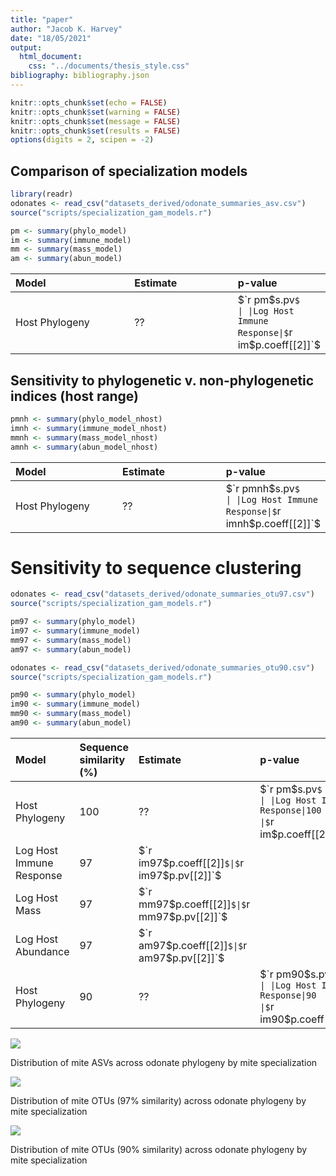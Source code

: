 ```yaml
---
title: "paper"
author: "Jacob K. Harvey"
date: "18/05/2021"
output:
  html_document: 
    css: "../documents/thesis_style.css"
bibliography: bibliography.json
---
```


```r
knitr::opts_chunk$set(echo = FALSE)
knitr::opts_chunk$set(warning = FALSE)
knitr::opts_chunk$set(message = FALSE)
knitr::opts_chunk$set(results = FALSE)
options(digits = 2, scipen = -2)
```

## Comparison of specialization models
```r
library(readr)
odonates <- read_csv("datasets_derived/odonate_summaries_asv.csv")
source("scripts/specialization_gam_models.r")

pm <- summary(phylo_model)
im <- summary(immune_model)
mm <- summary(mass_model)
am <- summary(abun_model)
```
|Model                   |Estimate             |p-value           |
|:-----------------------|:--------------------|:-----------------|
|Host Phylogeny          |??                   |$`r pm$s.pv`$     |
|Log Host Immune Response|$`r im$p.coeff[[2]]`$|$`r im$p.pv[[2]]`$|
|Log Host Mass           |$`r mm$p.coeff[[2]]`$|$`r mm$p.pv[[2]]`$|
|Log Host Abundance      |$`r am$p.coeff[[2]]`$|$`r am$p.pv[[2]]`$|

## Sensitivity to phylogenetic v. non-phylogenetic indices (host range)
```r
pmnh <- summary(phylo_model_nhost)
imnh <- summary(immune_model_nhost)
mmnh <- summary(mass_model_nhost)
amnh <- summary(abun_model_nhost)
```
|Model                   |Estimate               |p-value             |
|:-----------------------|:----------------------|:-------------------|
|Host Phylogeny          |??                     |$`r pmnh$s.pv`$     |
|Log Host Immune Response|$`r imnh$p.coeff[[2]]`$|$`r imnh$p.pv[[2]]`$|
|Log Host Mass           |$`r mmnh$p.coeff[[2]]`$|$`r mmnh$p.pv[[2]]`$|
|Log Host Abundance      |$`r amnh$p.coeff[[2]]`$|$`r amnh$p.pv[[2]]`$|

# Sensitivity to sequence clustering
```r
odonates <- read_csv("datasets_derived/odonate_summaries_otu97.csv")
source("scripts/specialization_gam_models.r")

pm97 <- summary(phylo_model)
im97 <- summary(immune_model)
mm97 <- summary(mass_model)
am97 <- summary(abun_model)

odonates <- read_csv("datasets_derived/odonate_summaries_otu90.csv")
source("scripts/specialization_gam_models.r")

pm90 <- summary(phylo_model)
im90 <- summary(immune_model)
mm90 <- summary(mass_model)
am90 <- summary(abun_model)
```
|Model                   |Sequence similarity (%)|Estimate               |p-value             |
|:-----------------------|:----------------------|:----------------------|:-------------------|
|Host Phylogeny          |100                    |??                     |$`r pm$s.pv`$       |
|Log Host Immune Response|100                    |$`r im$p.coeff[[2]]`$  |$`r im$p.pv[[2]]`$  |
|Log Host Mass           |100                    |$`r mm$p.coeff[[2]]`$  |$`r mm$p.pv[[2]]`$  |
|Log Host Abundance      |100                    |$`r am$p.coeff[[2]]`$  |$`r am$p.pv[[2]]`$  |
|Host Phylogeny          |97                     |??                     |$`r pm97$s.pv`$     |
|Log Host Immune Response|97                     |$`r im97$p.coeff[[2]]`$|$`r im97$p.pv[[2]]`$|
|Log Host Mass           |97                     |$`r mm97$p.coeff[[2]]`$|$`r mm97$p.pv[[2]]`$|
|Log Host Abundance      |97                     |$`r am97$p.coeff[[2]]`$|$`r am97$p.pv[[2]]`$|
|Host Phylogeny          |90                     |??                     |$`r pm90$s.pv`$     |
|Log Host Immune Response|90                     |$`r im90$p.coeff[[2]]`$|$`r im90$p.pv[[2]]`$|
|Log Host Mass           |90                     |$`r mm90$p.coeff[[2]]`$|$`r mm90$p.pv[[2]]`$|
|Log Host Abundance      |90                     |$`r am90$p.coeff[[2]]`$|$`r am90$p.pv[[2]]`$|


![](../figures/pscale_phylo_plot_asv.svg)
<p class = "caption">
Distribution of mite ASVs across odonate phylogeny by mite specialization
</p>

![](../figures/pscale_phylo_plot_otu97.svg)
<p class = "caption">
Distribution of mite OTUs (97% similarity) across odonate phylogeny by mite specialization
</p>

![](../figures/pscale_phylo_plot_otu90.svg)
<p class = "caption">
Distribution of mite OTUs (90% similarity) across odonate phylogeny by mite specialization
</p>
